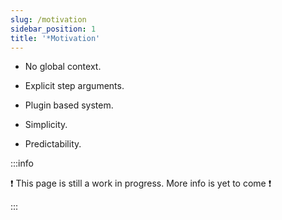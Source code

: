 ```yaml
---
slug: /motivation
sidebar_position: 1
title: '*Motivation'
---
```


- No global context.

- Explicit step arguments.

- Plugin based system.

- Simplicity.

- Predictability.

:::info

❗ This page is still a work in progress. More info is yet to come ❗

:::
